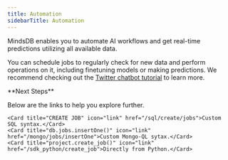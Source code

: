 ```yaml
---
title: Automation
sidebarTitle: Automation
---
```


MindsDB enables you to automate AI workflows and get real-time predictions utilizing all available data.

You can schedule jobs to regularly check for new data and perform operations on it, including finetuning models or making predictions. We recommend checking out the [Twitter chatbot tutorial](/sql/tutorials/twitter-chatbot) to learn more.

<Info>
**Next Steps**

Below are the links to help you explore further.

<CardGroup cols={3}>

    <Card title="CREATE JOB" icon="link" href="/sql/create/jobs">Custom SQL syntax.</Card>
    <Card title="db.jobs.insertOne()" icon="link" href="/mongo/jobs/insertOne">Custom Mongo-QL sytax.</Card>
    <Card title="project.create_job()" icon="link" href="/sdk_python/create_job">Directly from Python.</Card>

</CardGroup>

</Info>
